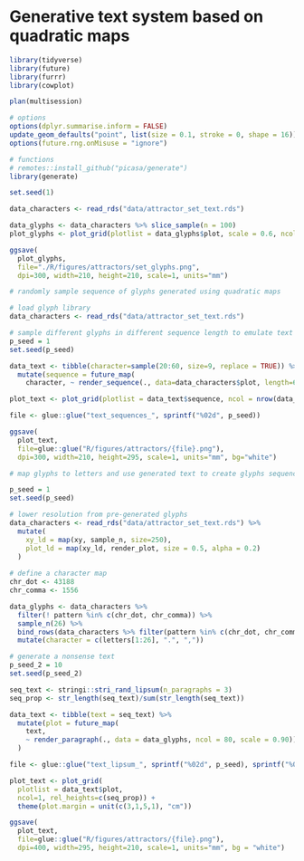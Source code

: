 
# Generative text system based on quadratic maps

```r
library(tidyverse)
library(future)
library(furrr)
library(cowplot)

plan(multisession)

# options
options(dplyr.summarise.inform = FALSE)
update_geom_defaults("point", list(size = 0.1, stroke = 0, shape = 16))
options(future.rng.onMisuse = "ignore")

# functions
# remotes::install_github("picasa/generate")
library(generate)

```


```r
set.seed(1)

data_characters <- read_rds("data/attractor_set_text.rds")

data_glyphs <- data_characters %>% slice_sample(n = 100) 
plot_glyphs <- plot_grid(plotlist = data_glyphs$plot, scale = 0.6, ncol = 10)

ggsave(
  plot_glyphs,
  file="./R/figures/attractors/set_glyphs.png",
  dpi=300, width=210, height=210, scale=1, units="mm")

```


```r
# randomly sample sequence of glyphs generated using quadratic maps

# load glyph library
data_characters <- read_rds("data/attractor_set_text.rds")

# sample different glyphs in different sequence length to emulate text
p_seed = 1
set.seed(p_seed)

data_text <- tibble(character=sample(20:60, size=9, replace = TRUE)) %>% 
  mutate(sequence = future_map(
    character, ~ render_sequence(., data=data_characters$plot, length=60)))

plot_text <- plot_grid(plotlist = data_text$sequence, ncol = nrow(data_text)) 

file <- glue::glue("text_sequences_", sprintf("%02d", p_seed))

ggsave(
  plot_text,
  file=glue::glue("R/figures/attractors/{file}.png"),
  dpi=300, width=210, height=295, scale=1, units="mm", bg="white")

```

```r
# map glyphs to letters and use generated text to create glyphs sequence

p_seed = 1
set.seed(p_seed)

# lower resolution from pre-generated glyphs 
data_characters <- read_rds("data/attractor_set_text.rds") %>% 
  mutate(
    xy_ld = map(xy, sample_n, size=250),
    plot_ld = map(xy_ld, render_plot, size = 0.5, alpha = 0.2)
  )
  
# define a character map
chr_dot <- 43188
chr_comma <- 1556

data_glyphs <- data_characters %>% 
  filter(! pattern %in% c(chr_dot, chr_comma)) %>% 
  sample_n(26) %>% 
  bind_rows(data_characters %>% filter(pattern %in% c(chr_dot, chr_comma))) %>%
  mutate(character = c(letters[1:26], ".", ","))

# generate a nonsense text
p_seed_2 = 10
set.seed(p_seed_2)

seq_text <- stringi::stri_rand_lipsum(n_paragraphs = 3)
seq_prop <- str_length(seq_text)/sum(str_length(seq_text))

data_text <- tibble(text = seq_text) %>% 
  mutate(plot = future_map(
    text,
    ~ render_paragraph(., data = data_glyphs, ncol = 80, scale = 0.90))
  )

file <- glue::glue("text_lipsum_", sprintf("%02d", p_seed), sprintf("%02d", p_seed_2))

plot_text <- plot_grid(
  plotlist = data_text$plot,
  ncol=1, rel_heights=c(seq_prop)) +
  theme(plot.margin = unit(c(3,1,5,1), "cm")) 

ggsave(
  plot_text,
  file=glue::glue("R/figures/attractors/{file}.png"),
  dpi=400, width=295, height=210, scale=1, units="mm", bg = "white")

```


